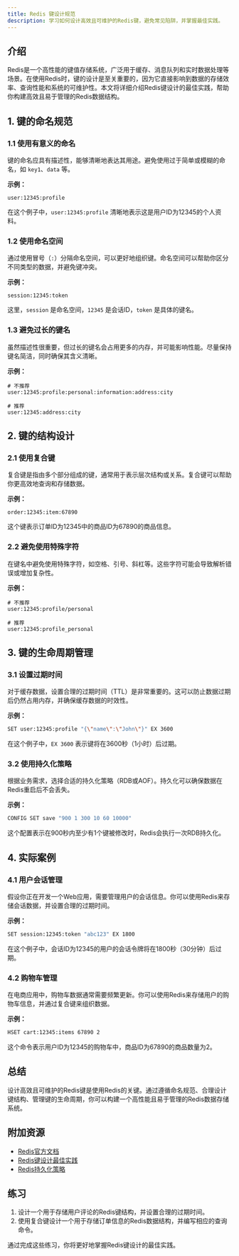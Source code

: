 ```yaml
---
title: Redis 键设计规范
description: 学习如何设计高效且可维护的Redis键，避免常见陷阱，并掌握最佳实践。
---
```


## 介绍

Redis是一个高性能的键值存储系统，广泛用于缓存、消息队列和实时数据处理等场景。在使用Redis时，键的设计是至关重要的，因为它直接影响到数据的存储效率、查询性能和系统的可维护性。本文将详细介绍Redis键设计的最佳实践，帮助你构建高效且易于管理的Redis数据结构。

## 1. 键的命名规范

### 1.1 使用有意义的命名

键的命名应具有描述性，能够清晰地表达其用途。避免使用过于简单或模糊的命名，如 `key1`、`data` 等。

**示例：**

```plaintext
user:12345:profile
```

在这个例子中，`user:12345:profile` 清晰地表示这是用户ID为12345的个人资料。

### 1.2 使用命名空间

通过使用冒号（`:`）分隔命名空间，可以更好地组织键。命名空间可以帮助你区分不同类型的数据，并避免键冲突。

**示例：**

```plaintext
session:12345:token
```

这里，`session` 是命名空间，`12345` 是会话ID，`token` 是具体的键名。

### 1.3 避免过长的键名

虽然描述性很重要，但过长的键名会占用更多的内存，并可能影响性能。尽量保持键名简洁，同时确保其含义清晰。

**示例：**

```plaintext
# 不推荐
user:12345:profile:personal:information:address:city

# 推荐
user:12345:address:city
```

## 2. 键的结构设计

### 2.1 使用复合键

复合键是指由多个部分组成的键，通常用于表示层次结构或关系。复合键可以帮助你更高效地查询和存储数据。

**示例：**

```plaintext
order:12345:item:67890
```

这个键表示订单ID为12345中的商品ID为67890的商品信息。

### 2.2 避免使用特殊字符

在键名中避免使用特殊字符，如空格、引号、斜杠等。这些字符可能会导致解析错误或增加复杂性。

**示例：**

```plaintext
# 不推荐
user:12345:profile/personal

# 推荐
user:12345:profile_personal
```

## 3. 键的生命周期管理

### 3.1 设置过期时间

对于缓存数据，设置合理的过期时间（TTL）是非常重要的。这可以防止数据过期后仍然占用内存，并确保缓存数据的时效性。

**示例：**

```bash
SET user:12345:profile "{\"name\":\"John\"}" EX 3600
```

在这个例子中，`EX 3600` 表示键将在3600秒（1小时）后过期。

### 3.2 使用持久化策略

根据业务需求，选择合适的持久化策略（RDB或AOF）。持久化可以确保数据在Redis重启后不会丢失。

**示例：**

```bash
CONFIG SET save "900 1 300 10 60 10000"
```

这个配置表示在900秒内至少有1个键被修改时，Redis会执行一次RDB持久化。

## 4. 实际案例

### 4.1 用户会话管理

假设你正在开发一个Web应用，需要管理用户的会话信息。你可以使用Redis来存储会话数据，并设置合理的过期时间。

**示例：**

```bash
SET session:12345:token "abc123" EX 1800
```

在这个例子中，会话ID为12345的用户的会话令牌将在1800秒（30分钟）后过期。

### 4.2 购物车管理

在电商应用中，购物车数据通常需要频繁更新。你可以使用Redis来存储用户的购物车信息，并通过复合键来组织数据。

**示例：**

```bash
HSET cart:12345:items 67890 2
```

这个命令表示用户ID为12345的购物车中，商品ID为67890的商品数量为2。

## 总结

设计高效且可维护的Redis键是使用Redis的关键。通过遵循命名规范、合理设计键结构、管理键的生命周期，你可以构建一个高性能且易于管理的Redis数据存储系统。

## 附加资源

- [Redis官方文档](https://redis.io/documentation)
- [Redis键设计最佳实践](https://redis.io/topics/data-types-intro)
- [Redis持久化策略](https://redis.io/topics/persistence)

## 练习

1. 设计一个用于存储用户评论的Redis键结构，并设置合理的过期时间。
2. 使用复合键设计一个用于存储订单信息的Redis数据结构，并编写相应的查询命令。

通过完成这些练习，你将更好地掌握Redis键设计的最佳实践。